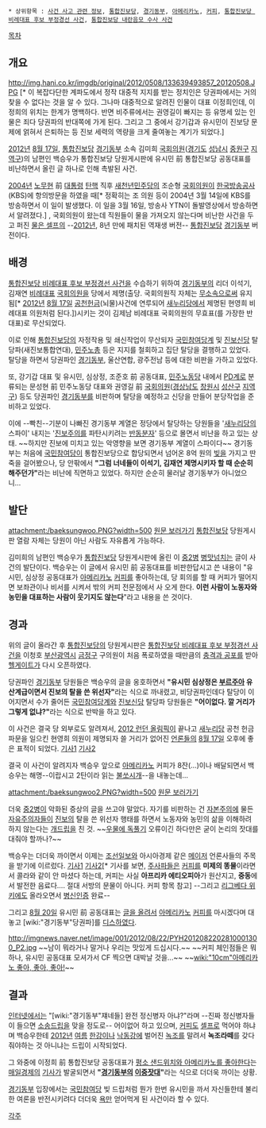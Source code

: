  * 상위항목 : [[사건 사고 관련 정보]], [[통합진보당]], [[경기동부]], [[아메리카노]], [[커피]], [[통합진보당 비례대표 후보 부정경선 사건]], [[통합진보당 내란음모 수사 사건]]

[[목차]]

== 개요 ==
http://img.hani.co.kr/imgdb/original/2012/0508/133639493857_20120508.JPG
[* 이 복잡다단한 계파도에서 정작 대중적 지지를 받는 정치인은 당권파에서는 거의 찾을 수 없다는 것을 알 수 있다. 그나마 대중적으로 알려진 인물이 대표 이정희인데, 이정희의 위치는 한계가 명백하다. 반면 비주류에서는 권영길이 빠지는 등 유명세 있는 인물은 죄다 당권파의 반대쪽에 가게 된다. 그리고 그 중에서 강기갑과 유시민이 진보당 문제에 얽혀서 은퇴하는 등 진보 세력의 역량을 크게 줄여놓는 계기가 되었다.]

[[2012년]] [[8월 17일]], [[통합진보당]] [[경기동부]] 소속 김미희 [[국회의원]]([[경기도]] [[성남시]] [[중원구]] [[지역구]])의 남편인 백승우가 통합진보당 당원게시판에 유시민 前 통합진보당 공동대표를 비난하면서 올린 글 하나로 인해 촉발된 사건.

[[2004년]] [[노무현]] 前 [[대통령]] [[탄핵]] 직후 [[새천년민주당]]의 조순형 [[국회의원]]이 [[한국방송공사]](KBS)에 항의방문을 하였을 때[* 정확히는 조 의원 등이 2004년 3월 14일에 KBS를 방송하면서 이 일이 발생했다. 이 일을 3월 16일, 방송사 YTN이  돌발영상에서 방송하면서 알려졌다.] , 국회의원이 왔는데 직원들이 물을 가져오지 않는다며 비난한 사건을 두고 퍼진 [[물은 셀프]]의 --[[2012년]], 8년 만에 패치된 역재생 버전-- [[통합진보당]] [[경기동부]] 버전이다.

== 배경 ==
[[통합진보당 비례대표 후보 부정경선 사건]]을 수습하기 위하여 [[경기동부]]의 리더 이석기, 김재연 [[비례대표]] [[국회의원]]을 당에서 제명(출당. 국회의원직 자체는 [[무소속]]으로써 유지됨[* [[2012년]] [[8월 17일]] [[공천]]헌금(뇌물)사건에 연루되어 [[새누리당]]에서 제명된 현영희 비례대표 의원처럼 된다.])시키는 것이 김제남 비례대표 국회의원의 무효표(를 가장한 반대표)로 무산되었다. 

이로 인해 [[통합진보당]]의 자정작용 및 쇄신작업이 무산되자 [[국민참여당]]계 및 [[진보신당]] 탈당파(새진보통합연대), [[민주노총]] 등은 지지를 철회하고 집단 탈당을 결행하고 있었다. 탈당을 하면서 당권파인 [[경기동부]], 울산연합, 광주전남 등에 대한 비판을 가하고 있었다.

또, 강기갑 대표 및 유시민, 심상정, 조준호 前 공동대표, [[민주노동당]] 내에서 [[PD]]계로 분류되는 문성현 前 민주노동당 대표와 권영길 前 [[국회의원]]([[경상남도]] [[창원시]] [[성산구]] [[지역구]]) 등도 당권파인 [[경기동부]]를 비판하며 탈당을 예정하고 신당을 만들어 분당작업을 준비하고 있었다. 

이에 --빡친--기분이 나빠진 경기동부 계열은 정당에서 탈당하는 당원들을 '[[새누리당]]의 스파이' 내지는 '[[진보주의]]를 파탄시키려는 [[반동]]분자' 등으로 몰면서 비난을 하고 있는 상태. ~~하지만 진보에 미치고 있는 악영향을 보면 경기동부 계열이 스파이다~~ 경기동부는 처음에 [[국민참여당]]이 통합진보당으로 합당되면서 넘어온 8억 원의 [[빚]]을 가지고 딴죽을 걸어봤으나, 당 안팎에서 '''"그럼 너네들이 이석기, 김재연 제명시키자 할 때 순순히 해주던가"'''라는 비난에 직면하고 있었다. 하지만 순순히 물러날 경기동부가 아니었으니...

== 발단 ==
attachment:/baeksungwoo.PNG?width=500
[http://www.goupp.org/kor/take/take_read.php?rn=&bb_no=60147 원문 보러가기] [[통합진보당]] 당원게시판 열람 자체는 당원이 아닌 사람도 자유롭게 가능하다.

김미희의 남편인 백승우가 [[통합진보당]] 당원게시판에 올린 이 [[중2병]] [[병맛]]넘치는 글이 사건의 발단이다. 백승우는 이 글에서 유시민 前 공동대표를 비판한답시고 쓴 내용이 "유시민, 심상정 공동대표가 [[아메리카노]] [[커피]]를 좋아하는데, 당 회의를 할 때 커피가 떨어지면 보좌관이나 비서를 시켜서 밖의 커피 전문점에서 사 오게 한다. '''이런 사람이 노동자와 농민을 대표하는 사람이 웃기지도 않는다'''"라고 내용을 쓴 것이다.

== 경과 ==
위의 글이 올라간 후 [[통합진보당]]의 당원게시판은 [[통합진보당 비례대표 후보 부정경선 사건]]을 이청호 [[부산광역시]] [[금정구]] 구의원이 처음 폭로하였을 때만큼의 [[충격과 공포]]를 받아 [[헬게이트]]가 다시 오픈하였다. 

당권파인 [[경기동부]] 당원들은 백승우의 글을 옹호하면서 '''"유시민 심상정은 [[부르주아]] 유산계급이면서 진보의 탈을 쓴 위선자"'''라는 식으로 까내렸고, 비당권파인데다 탈당이 이어지면서 수가 줄어든 [[국민참여당]]계와 [[진보신당]] 탈당파 당원들은 '''"어이없다. 깔 거리가 그렇게 없냐?"'''라는 식으로 반박을 하고 있다.

이 사건은 결국 당 외부로도 알려져서, [[2012 런던 올림픽]]이 끝나고 [[새누리당]] 공천 헌금 파문을 일으킨 현영희 의원이 제명되자 쓸 거리가 없어진 [[언론]]들의 [[8월 17일]] 오후에 좋은 표적이 되었다. [http://www.newstomato.com/ReadNews.aspx?no=280079 기사1] [http://news1.kr/articles/780917 기사2]

결국 이 사건이 알려지자 백승우 앞으로 [[아메리카노]] 커피가 8잔(...)이나 배달되면서 백승우는 해명--이랍시고 2탄이라 읽는 [[불쏘시개]]--을 내놓는데...

attachment:/baeksungwoo2.PNG?width=500
[http://www.goupp.org/kor/take/take_read.php?rn=&bb_no=60347 원문 보러가기]

더욱 [[중2병]]이 악화된 증상의 글을 쓰고야 말았다. 자기를 비판하는 건 [[자본주의]]에 물든 [[자유주의]]자들이 [[진보]]의 탈을 쓴 위선자 행태를 하면서 노동자와 농민의 삶을 이해하려 하지 않는다는 [[개드립]]을 친 것. ~~[[우물에 독풀기]] 오류이긴 하다만은 굳이 논리의 잣대를 대줘야 할까나?~~

백승우는 더더욱 까이면서 이제는 [[조선일보]]와 아시아경제 같은 [[메이저]] 언론사들의 주목을 받기에 이르렀다. [http://view.asiae.co.kr/news/view.htm?idxno=2012081809562322933 기사1] [http://news.chosun.com/site/data/html_dir/2012/08/18/2012081800265.html 기사2][* 기사를 보면, [[주사파]]들은 [[커피]]를 '''미제의 똥물'''이라면서 콜라와 같이 안 마셨다 하는데, 커피는 사실 '''아프리카 에티오피아'''가 원산지고, '''중동'''에서 발전한 음료다.... 절대 서방의 문물이 아니다. 커피 항목 참고] --그리고 [[리그베다 위키]]에도 올라오면서 [[병신]][[인증]] 완료--

그리고 [[8월 20일]] 유시민 前 공동대표는 [http://news.mk.co.kr/newsRead.php?year=2012&no=526470 글을 올려서] [[아메리카노]] [[커피]]를 마시겠다며 대놓고 [wiki:"경기동부"당권파]를 [[디스]]하였다. 

http://imgnews.naver.net/image/001/2012/08/22/PYH2012082202810001300_P2.jpg
~~남이 뭐라거나 말거나 우리는 맛있게 드십시다.~~
~~커피 체인점들은 뭐하나, 유시민 공동대표 모셔가서 CF 찍으면 대박날 것을...~~
~~[[wiki:"10cm"아메리카노 좋아, 좋아, 좋아!]]~~

== 결과 ==
[[인터넷]]에서는 "[wiki:"경기동부"쟤네들] 완전 정신병자 아냐?"라며 --진짜 정신병자들이 들으면 [[소송드립]]을 맞을 정도로-- 어이없어 하고 있으며, [[커피]]도 [[셀프]]로 먹어야 하냐며 백승우한테 [[2012년]] [[여름]] [[한강]]이나 [[낙동강]]에 벌어진 [[녹조]]를 말려서 '''녹조라떼'''를 갖다줘야하는 것 아니냐는 드립이 시작되었다. 

그 와중에 이정희 前 통합진보당 공동대표가 [http://news.mk.co.kr/newsRead.php?year=2011&no=634493 평소 샌드위치와 아메리카노를 좋아한다]는 [[매일경제]]의 [[기사]]가 발굴되면서 '''"[[경기동부]]의 [[이중잣대]]"'''라는 식으로 더더욱 까이는 상황.

[[경기동부]] 입장에서는 [[국민참여당]] 빚 드립처럼 뭔가 한번 유시민을 까서 자신들한테 불리한 여론을 반전시키려다 더더욱 [[욕]]만 얻어먹게 된 사건이라 할 수 있다.

[[각주]]
